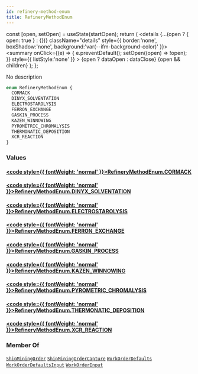 ```yaml
---
id: refinery-method-enum
title: RefineryMethodEnum
---
```









  const [open, setOpen] = useState(startOpen);
  return (
    <details {...(open ? { open: true } : {})} className="details" style={{ border:'none', boxShadow:'none', background:'var(--ifm-background-color)' }}>
      <summary
        onClick={(e) => {
          e.preventDefault();
          setOpen((open) => !open);
        }}
        style={{ listStyle:'none' }}
      >
      {open ? dataOpen : dataClose}
      </summary>
      {open && children}
    </details>
  );
};








No description


```graphql
enum RefineryMethodEnum {
  CORMACK
  DINYX_SOLVENTATION
  ELECTROSTAROLYSIS
  FERRON_EXCHANGE
  GASKIN_PROCESS
  KAZEN_WINNOWING
  PYROMETRIC_CHROMALYSIS
  THERMONATIC_DEPOSITION
  XCR_REACTION
}
```




### Values

#### [<code style={{ fontWeight: 'normal' }}>RefineryMethodEnum.<b>CORMACK</b></code>](#)  



#### [<code style={{ fontWeight: 'normal' }}>RefineryMethodEnum.<b>DINYX&#x005F;SOLVENTATION</b></code>](#)  



#### [<code style={{ fontWeight: 'normal' }}>RefineryMethodEnum.<b>ELECTROSTAROLYSIS</b></code>](#)  



#### [<code style={{ fontWeight: 'normal' }}>RefineryMethodEnum.<b>FERRON&#x005F;EXCHANGE</b></code>](#)  



#### [<code style={{ fontWeight: 'normal' }}>RefineryMethodEnum.<b>GASKIN&#x005F;PROCESS</b></code>](#)  



#### [<code style={{ fontWeight: 'normal' }}>RefineryMethodEnum.<b>KAZEN&#x005F;WINNOWING</b></code>](#)  



#### [<code style={{ fontWeight: 'normal' }}>RefineryMethodEnum.<b>PYROMETRIC&#x005F;CHROMALYSIS</b></code>](#)  



#### [<code style={{ fontWeight: 'normal' }}>RefineryMethodEnum.<b>THERMONATIC&#x005F;DEPOSITION</b></code>](#)  



#### [<code style={{ fontWeight: 'normal' }}>RefineryMethodEnum.<b>XCR&#x005F;REACTION</b></code>](#)  







### Member Of

[`ShipMiningOrder`](/api/types/objects/ship-mining-order)  <Badge class="badge badge--secondary badge--relation" text="object"/><Bullet />[`ShipMiningOrderCapture`](/api/types/objects/ship-mining-order-capture)  <Badge class="badge badge--secondary badge--relation" text="object"/><Bullet />[`WorkOrderDefaults`](/api/types/objects/work-order-defaults)  <Badge class="badge badge--secondary badge--relation" text="object"/><Bullet />[`WorkOrderDefaultsInput`](/api/types/inputs/work-order-defaults-input)  <Badge class="badge badge--secondary badge--relation" text="input"/><Bullet />[`WorkOrderInput`](/api/types/inputs/work-order-input)  <Badge class="badge badge--secondary badge--relation" text="input"/>
